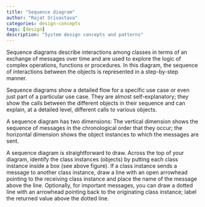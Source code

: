 ```yaml
---
title: "Sequence diagram"
author: "Rajat Srivastava"
categories: design-concepts
tags: [design]
description: "System design concepts and patterns"
---
```


Sequence diagrams describe interactions among classes in terms of an exchange of messages over time and are used to explore the logic of complex operations, functions or procedures. In this diagram, the sequence of interactions between the objects is represented in a step-by-step manner.

Sequence diagrams show a detailed flow for a specific use case or even just part of a particular use case. They are almost self-explanatory; they show the calls between the different objects in their sequence and can explain, at a detailed level, different calls to various objects.

A sequence diagram has two dimensions: The vertical dimension shows the sequence of messages in the chronological order that they occur; the horizontal dimension shows the object instances to which the messages are sent.

<MdxImage src="design/concepts/sequence-diagram.svg" />

A sequence diagram is straightforward to draw. Across the top of your diagram, identify the class instances (objects) by putting each class instance inside a box (see above figure). If a class instance sends a message to another class instance, draw a line with an open arrowhead pointing to the receiving class instance and place the name of the message above the line. Optionally, for important messages, you can draw a dotted line with an arrowhead pointing back to the originating class instance; label the returned value above the dotted line.
